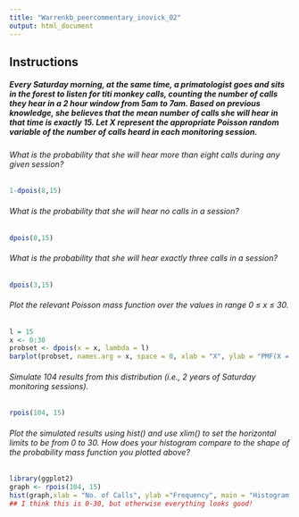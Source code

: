 ```yaml
---
title: "Warrenkb_peercommentary_inovick_02"
output: html_document
---
```



## Instructions


##### Every Saturday morning, at the same time, a primatologist goes and sits in the forest to listen for titi monkey calls, counting the number of calls they hear in a 2 hour window from 5am to 7am. Based on previous knowledge, she believes that the mean number of calls she will hear in that time is exactly 15. Let X represent the appropriate Poisson random variable of the number of calls heard in each monitoring session.


###### What is the probability that she will hear more than eight calls during any given session?

```r
1-dpois(8,15)
```


###### What is the probability that she will hear no calls in a session?

```r
dpois(0,15)
```


###### What is the probability that she will hear exactly three calls in a session?

```r
dpois(3,15)
```

###### Plot the relevant Poisson mass function over the values in range 0 ≤ x ≤ 30.

```r
l = 15
x <- 0:30
probset <- dpois(x = x, lambda = l)
barplot(probset, names.arg = x, space = 0, xlab = "X", ylab = "PMF(X = x)", main = "Poisson Mass Function")
```


###### Simulate 104 results from this distribution (i.e., 2 years of Saturday monitoring sessions).

```r
rpois(104, 15)
```


###### Plot the simulated results using hist() and use xlim() to set the horizontal limits to be from 0 to 30. How does your histogram compare to the shape of the probability mass function you plotted above?

```r
library(ggplot2)
graph <- rpois(104, 15)  
hist(graph,xlab = "No. of Calls", ylab ="Frequency", main = "Histogram of calls", xlim=c(0,25))
## I think this is 0-30, but otherwise everything looks good!
```
